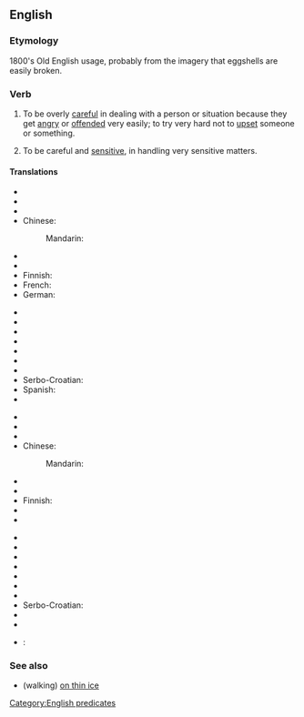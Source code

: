 ==English==

===Etymology===
1800's Old English usage, probably from the imagery that eggshells are easily broken.

===Verb===
{{en-verb|walks on eggshells|walking on eggshells|walked on eggshells}}

# {{idiomatic}} To be overly [[careful]] in dealing with a person or situation because they get [[angry]] or [[offended]] very easily; to try very hard not to [[upset]] someone or something.
# {{idiomatic}} To be careful and [[sensitive]], in handling very sensitive matters.

====Translations====
{{trans-top|to act carefully to avoid upsetting someone}}
* {{trreq|ar}}
* {{trreq|hy}}
* {{trreq|ca}}
* Chinese:
*: Mandarin: {{t|zh|伴君如伴虎|sc=Hani}}
* {{trreq|cs}}
* {{trreq|nl}}
* Finnish: {{t-|fi|pitää kuin kukkaa kämmenellä}}
* French: {{t+|fr|marcher sur des œufs}}
* German: {{t-|de|sich auf Eierschalen bewegen}}
{{trans-mid}}
* {{trreq|hi}}
* {{trreq|it}}
* {{trreq|ja}}
* {{trreq|ko}}
* {{trreq|pl}}
* {{trreq|pt}}
* {{trreq|ru}}
* Serbo-Croatian: {{t|sh|ходати по јајима}}
* Spanish: {{t-|es|camina sobre cascarones de huevo|p}}
* {{trreq|vi}}
{{trans-bottom}}

{{trans-top|to handle sensitive matters delicately}}
* {{trreq|ar}}
* {{trreq|hy}}
* {{trreq|ca}}
* Chinese:
*: Mandarin: {{t|zh|如履薄冰|sc=Hani}}
* {{trreq|cs}}
* {{trreq|nl}}
* Finnish: {{t-|fi|käsitellä silkkihansikkain}}
* {{trreq|fr}}
* {{trreq|de}}
{{trans-mid}}
* {{trreq|hi}}
* {{trreq|it}}
* {{trreq|ja}}
* {{trreq|ko}}
* {{trreq|pl}}
* {{trreq|pt}}
* {{trreq|ru}}
* Serbo-Croatian: {{t|sh|ходати по јајима}}
* {{trreq|es}}
* {{trreq|vi}}
{{trans-bottom}}

* {{ttbc|de}}: {{t-|de|sich auf Eierschalen bewegen}}

===See also===
* (walking) [[on thin ice]]

[[Category:English predicates]]